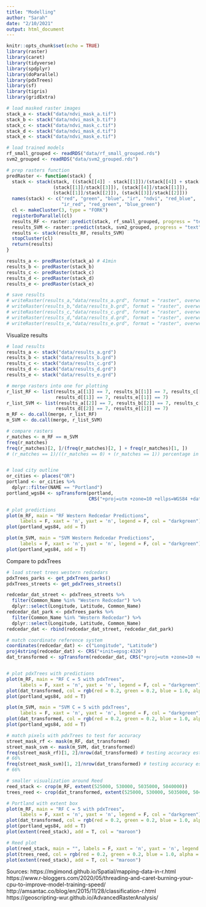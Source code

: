 ```yaml
---
title: "Modelling"
author: "Sarah"
date: "2/10/2021"
output: html_document
---
```


```r
knitr::opts_chunk$set(echo = TRUE)
library(raster)
library(caret)
library(tidyverse)
library(spdplyr)
library(doParallel)
library(pdxTrees)
library(sf)
library(tigris)
library(gridExtra)
```

```r
# load masked raster images
stack_a <- stack("data/ndvi_mask_a.tif")
stack_b <- stack("data/ndvi_mask_b.tif")
stack_c <- stack("data/ndvi_mask_c.tif")
stack_d <- stack("data/ndvi_mask_d.tif")
stack_e <- stack("data/ndvi_mask_e.tif")

# load trained models
rf_small_grouped <- readRDS("data/rf_small_grouped.rds")
svm2_grouped <- readRDS("data/svm2_grouped.rds")
```

```r
# prep rasters function
predRaster <- function(stack) {
  stack <- stack(stack, ((stack[[4]] - stack[[1]])/(stack[[4]] + stack[[1]])),
                 (stack[[1]]/stack[[3]]), (stack[[4]]/stack[[1]]),
                 (stack[[1]]/stack[[2]]), (stack[[3]]/stack[[2]]))
  names(stack) <- c("red", "green", "blue", "ir", "ndvi", "red_blue", 
                    "ir_red", "red_green", "blue_green")
  cl <- makeCluster(3, type = "FORK")  
  registerDoParallel(cl)  
  results_RF <- raster::predict(stack, rf_small_grouped, progress = "text")
  results_SVM <- raster::predict(stack, svm2_grouped, progress = "text")
  results <- stack(results_RF, results_SVM)
  stopCluster(cl)
  return(results)
}

results_a <- predRaster(stack_a) # 41min
results_b <- predRaster(stack_b)
results_c <- predRaster(stack_c)
results_d <- predRaster(stack_d)
results_e <- predRaster(stack_e)

# save results
# writeRaster(results_a,"data/results_a.grd", format = "raster", overwrite = T)
# writeRaster(results_b,"data/results_b.grd", format = "raster", overwrite = T)
# writeRaster(results_c,"data/results_c.grd", format = "raster", overwrite = T)
# writeRaster(results_d,"data/results_d.grd", format = "raster", overwrite = T)
# writeRaster(results_e,"data/results_e.grd", format = "raster", overwrite = T)
```

Visualize results
```r
# load results
results_a <- stack("data/results_a.grd")
results_b <- stack("data/results_b.grd")
results_c <- stack("data/results_c.grd")
results_d <- stack("data/results_d.grd")
results_e <- stack("data/results_e.grd")

# merge rasters into one for plotting
r_list_RF <- list(results_a[[1]] == 7, results_b[[1]] == 7, results_c[[1]] == 7,
                  results_d[[1]] == 7, results_e[[1]] == 7)
r_list_SVM <- list(results_a[[2]] == 7, results_b[[2]] == 7, results_c[[2]] == 7,
                  results_d[[2]] == 7, results_e[[2]] == 7)
m_RF <- do.call(merge, r_list_RF)
m_SVM <- do.call(merge, r_list_SVM)

# compare rasters
r_matches <- m_RF == m_SVM
freq(r_matches)
freq(r_matches)[2, ]/(freq(r_matches)[2, ] + freq(r_matches)[1, ])
# (r_matches == 1)/((r_matches == 0) + (r_matches == 1)) percentage in common


# load city outline
or_cities <- places("OR")
portland <- or_cities %>%
  dplyr::filter(NAME == "Portland")
portland_wgs84 <- spTransform(portland, 
                              CRS("+proj=utm +zone=10 +ellps=WGS84 +datum=WGS84 +units=m +no_defs"))

# plot predictions
plot(m_RF, main = "RF Western Redcedar Predictions", 
     labels = F, xaxt = 'n', yaxt = 'n', legend = F, col = "darkgreen")
plot(portland_wgs84, add = T)

plot(m_SVM, main = "SVM Western Redcedar Predictions", 
     labels = F, xaxt = 'n', yaxt = 'n', legend = F, col = "darkgreen")
plot(portland_wgs84, add = T)
```

Compare to pdxTrees
```r
# load street trees western redcedars
pdxTrees_parks <- get_pdxTrees_parks()
pdxTrees_streets <- get_pdxTrees_streets()

redcedar_dat_street <- pdxTrees_streets %>%
  filter(Common_Name %in% "Western Redcedar") %>%
  dplyr::select(Longitude, Latitude, Common_Name)
redcedar_dat_park <- pdxTrees_parks %>%
  filter(Common_Name %in% "Western Redcedar") %>%
  dplyr::select(Longitude, Latitude, Common_Name)
redcedar_dat <- rbind(redcedar_dat_street, redcedar_dat_park)

# match coordinate reference system
coordinates(redcedar_dat) <- c("Longitude", "Latitude")
proj4string(redcedar_dat) <- CRS("+init=epsg:4326")
dat_transformed <- spTransform(redcedar_dat, CRS("+proj=utm +zone=10 +ellps=WGS84 +datum=WGS84 +units=m +no_defs"))


# plot pdxTrees with predictions
plot(m_RF, main = "RF C = 5 with pdxTrees", 
     labels = F, xaxt = 'n', yaxt = 'n', legend = F, col = "darkgreen")
plot(dat_transformed, col = rgb(red = 0.2, green = 0.2, blue = 1.0, alpha = 0.2), cex = .2, add = T)
plot(portland_wgs84, add = T)

plot(m_SVM, main = "SVM C = 5 with pdxTrees", 
     labels = F, xaxt = 'n', yaxt = 'n', legend = F, col = "darkgreen")
plot(dat_transformed, col = rgb(red = 0.2, green = 0.2, blue = 1.0, alpha = 0.2), cex = .2, add = T)
plot(portland_wgs84, add = T)

# match pixels with pdxTrees to test for accuracy
street_mask_rf <- mask(m_RF, dat_transformed)
street_mask_svm <- mask(m_SVM, dat_transformed)
freq(street_mask_rf)[1, 2]/nrow(dat_transformed) # testing accuracy estimates for Western redcedars
# 66%
freq(street_mask_svm)[1, 2]/nrow(dat_transformed) # testing accuracy estimates for Western redcedars
# 66%

# smaller visualization around Reed
reed_stack <- crop(m_RF, extent(525000, 530000, 5035000, 5040000))
trees_reed <- crop(dat_transformed, extent(525000, 530000, 5035000, 5040000))

# Portland with extent box
plot(m_RF, main = "RF C = 5 with pdxTrees", 
     labels = F, xaxt = 'n', yaxt = 'n', legend = F, col = "darkgreen")
plot(dat_transformed, col = rgb(red = 0.2, green = 0.2, blue = 1.0, alpha = 0.6), cex = .2, add = T, pch = 1)
plot(portland_wgs84, add = T)
plot(extent(reed_stack), add = T, col = "maroon")

# Reed plot
plot(reed_stack, main = "", labels = F, xaxt = 'n', yaxt = 'n', legend = F, col = "darkgreen")
plot(trees_reed, col = rgb(red = 0.2, green = 0.2, blue = 1.0, alpha = 1), cex = .2, add = T, pch = 1)
plot(extent(reed_stack), add = T, col = "maroon")
```

Sources:
https://mgimond.github.io/Spatial/mapping-data-in-r.html
https://www.r-bloggers.com/2020/05/threading-and-caret-burning-your-cpu-to-improve-model-training-speed/
http://amsantac.co/blog/en/2015/11/28/classification-r.html
https://geoscripting-wur.github.io/AdvancedRasterAnalysis/